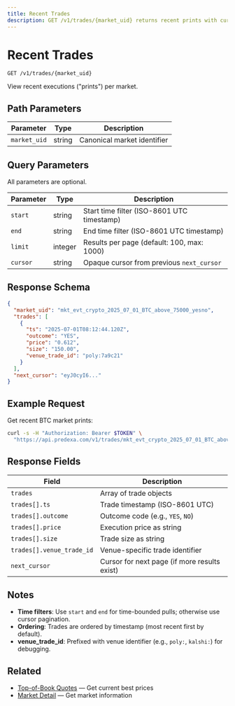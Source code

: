 ```yaml
---
title: Recent Trades
description: GET /v1/trades/{market_uid} returns recent prints with cursor pagination and optional time filters.
---
```


# Recent Trades

```
GET /v1/trades/{market_uid}
```

View recent executions ("prints") per market.

## Path Parameters

| Parameter | Type | Description |
|-----------|------|-------------|
| `market_uid` | string | Canonical market identifier |

## Query Parameters

All parameters are optional.

| Parameter | Type | Description |
|-----------|------|-------------|
| `start` | string | Start time filter (ISO-8601 UTC timestamp) |
| `end` | string | End time filter (ISO-8601 UTC timestamp) |
| `limit` | integer | Results per page (default: 100, max: 1000) |
| `cursor` | string | Opaque cursor from previous `next_cursor` |

## Response Schema

```json
{
  "market_uid": "mkt_evt_crypto_2025_07_01_BTC_above_75000_yesno",
  "trades": [
    {
      "ts": "2025-07-01T08:12:44.120Z",
      "outcome": "YES",
      "price": "0.612",
      "size": "150.00",
      "venue_trade_id": "poly:7a9c21"
    }
  ],
  "next_cursor": "eyJ0cyI6..."
}
```

## Example Request

Get recent BTC market prints:

```bash
curl -s -H "Authorization: Bearer $TOKEN" \
  "https://api.predexa.com/v1/trades/mkt_evt_crypto_2025_07_01_BTC_above_75000_yesno?limit=200"
```

## Response Fields

| Field | Description |
|-------|-------------|
| `trades` | Array of trade objects |
| `trades[].ts` | Trade timestamp (ISO-8601 UTC) |
| `trades[].outcome` | Outcome code (e.g., `YES`, `NO`) |
| `trades[].price` | Execution price as string |
| `trades[].size` | Trade size as string |
| `trades[].venue_trade_id` | Venue-specific trade identifier |
| `next_cursor` | Cursor for next page (if more results exist) |

## Notes

- **Time filters**: Use `start` and `end` for time-bounded pulls; otherwise use cursor pagination.
- **Ordering**: Trades are ordered by timestamp (most recent first by default).
- **venue_trade_id**: Prefixed with venue identifier (e.g., `poly:`, `kalshi:`) for debugging.

## Related

- [Top-of-Book Quotes](/pages/live-data/quotes) — Get current best prices
- [Market Detail](/pages/discovery/market-detail) — Get market information
